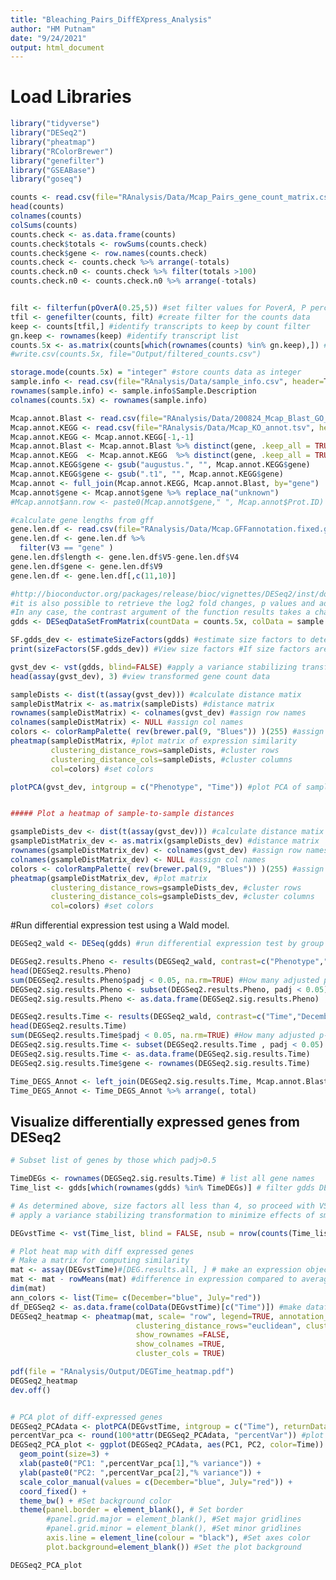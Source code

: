 ```yaml
---
title: "Bleaching_Pairs_DiffEXpress_Analysis"
author: "HM Putnam"
date: "9/24/2021"
output: html_document
---
```


# Load Libraries
```r
library("tidyverse")
library("DESeq2")
library("pheatmap")
library("RColorBrewer")
library("genefilter")
library("GSEABase")
library("goseq")
```

```r
counts <- read.csv(file="RAnalysis/Data/Mcap_Pairs_gene_count_matrix.csv", header=T, sep=",", row.names=1) #Load expression matrix 
head(counts)
colnames(counts)
colSums(counts)
counts.check <- as.data.frame(counts)
counts.check$totals <- rowSums(counts.check)
counts.check$gene <- row.names(counts.check)
counts.check <- counts.check %>% arrange(-totals)
counts.check.n0 <- counts.check %>% filter(totals >100)
counts.check.n0 <- counts.check.n0 %>% arrange(-totals)


filt <- filterfun(pOverA(0.25,5)) #set filter values for PoverA, P percent of the samples have counts over A
tfil <- genefilter(counts, filt) #create filter for the counts data
keep <- counts[tfil,] #identify transcripts to keep by count filter
gn.keep <- rownames(keep) #identify transcript list
counts.5x <- as.matrix(counts[which(rownames(counts) %in% gn.keep),]) #data filtered in PoverA, P percent of the samples have counts over A
#write.csv(counts.5x, file="Output/filtered_counts.csv")

storage.mode(counts.5x) = "integer" #store counts data as integer
sample.info <- read.csv(file="RAnalysis/Data/sample_info.csv", header=T, sep=",") #load sample info
rownames(sample.info) <- sample.info$Sample.Description
colnames(counts.5x) <- rownames(sample.info) 

Mcap.annot.Blast <- read.csv(file="RAnalysis/Data/200824_Mcap_Blast_GO_KO.tsv", header=TRUE, sep="\t", na.strings="") #Load expression matrix f
Mcap.annot.KEGG <- read.csv(file="RAnalysis/Data/Mcap_KO_annot.tsv", header=TRUE, sep="\t", na.strings="") #Load expression matrix f
Mcap.annot.KEGG <- Mcap.annot.KEGG[-1,-1]
Mcap.annot.Blast <- Mcap.annot.Blast %>% distinct(gene, .keep_all = TRUE)
Mcap.annot.KEGG  <- Mcap.annot.KEGG  %>% distinct(gene, .keep_all = TRUE)
Mcap.annot.KEGG$gene <- gsub("augustus.", "", Mcap.annot.KEGG$gene)
Mcap.annot.KEGG$gene <- gsub(".t1", "", Mcap.annot.KEGG$gene)
Mcap.annot <- full_join(Mcap.annot.KEGG, Mcap.annot.Blast, by="gene")
Mcap.annot$gene <- Mcap.annot$gene %>% replace_na("unknown")
#Mcap.annot$ann.row <- paste0(Mcap.annot$gene," ", Mcap.annot$Prot.ID)

#calculate gene lengths from gff
gene.len.df <- read.csv(file="RAnalysis/Data/Mcap.GFFannotation.fixed.gff", header=FALSE, sep="\t")
gene.len.df <- gene.len.df %>%
  filter(V3 == "gene" )
gene.len.df$length <- gene.len.df$V5-gene.len.df$V4
gene.len.df$gene <- gene.len.df$V9
gene.len.df <- gene.len.df[,c(11,10)]

```

```r
#http://bioconductor.org/packages/release/bioc/vignettes/DESeq2/inst/doc/DESeq2.html#the-deseqdataset
#it is also possible to retrieve the log2 fold changes, p values and adjusted p values of variables other than the last one in the design. While in this case, type is not biologically interesting as it indicates differences across sequencing protocol, for other hypothetical designs, such as ~genotype + condition + genotype:condition, we may actually be interested in the difference in baseline expression across genotype, which is not the last variable in the design.
#In any case, the contrast argument of the function results takes a character vector of length three: the name of the variable, the name of the factor level for the numerator of the log2 ratio, and the name of the factor level for the denominator. The contrast argument can also take other forms, as described in the help page for results and below
gdds <- DESeqDataSetFromMatrix(countData = counts.5x, colData = sample.info, design = ~ Phenotype + Time + Phenotype:Time) #create a DESeqDataSet object


```


```r

SF.gdds_dev <- estimateSizeFactors(gdds) #estimate size factors to determine if we can use vst  to transform our data. Size factors should be less than for to use vst
print(sizeFactors(SF.gdds_dev)) #View size factors #If size factors are all less than 4, we can use VST

gvst_dev <- vst(gdds, blind=FALSE) #apply a variance stabilizing transforamtion to minimize effects of small counts and normalize wrt library size
head(assay(gvst_dev), 3) #view transformed gene count data

sampleDists <- dist(t(assay(gvst_dev))) #calculate distance matix
sampleDistMatrix <- as.matrix(sampleDists) #distance matrix
rownames(sampleDistMatrix) <- colnames(gvst_dev) #assign row names
colnames(sampleDistMatrix) <- NULL #assign col names
colors <- colorRampPalette( rev(brewer.pal(9, "Blues")) )(255) #assign colors
pheatmap(sampleDistMatrix, #plot matrix of expression similarity
         clustering_distance_rows=sampleDists, #cluster rows
         clustering_distance_cols=sampleDists, #cluster columns
         col=colors) #set colors

plotPCA(gvst_dev, intgroup = c("Phenotype", "Time")) #plot PCA of samples with all data


##### Plot a heatmap of sample-to-sample distances

gsampleDists_dev <- dist(t(assay(gvst_dev))) #calculate distance matix
gsampleDistMatrix_dev <- as.matrix(gsampleDists_dev) #distance matrix
rownames(gsampleDistMatrix_dev) <- colnames(gvst_dev) #assign row names
colnames(gsampleDistMatrix_dev) <- NULL #assign col names
colors <- colorRampPalette( rev(brewer.pal(9, "Blues")) )(255) #assign colors
pheatmap(gsampleDistMatrix_dev, #plot matrix
         clustering_distance_rows=gsampleDists_dev, #cluster rows
         clustering_distance_cols=gsampleDists_dev, #cluster columns
         col=colors) #set colors
```

#Run differential expression test using a Wald model. 
```r
DEGSeq2_wald <- DESeq(gdds) #run differential expression test by group using the Wald model
```

```r
DEGSeq2.results.Pheno <- results(DEGSeq2_wald, contrast=c("Phenotype","Bleach","NotBleached")) # 
head(DEGSeq2.results.Pheno)
sum(DEGSeq2.results.Pheno$padj < 0.05, na.rm=TRUE) #How many adjusted p-values were less than 0.05?
DEGSeq2.sig.results.Pheno <- subset(DEGSeq2.results.Pheno, padj < 0.05)
DEGSeq2.sig.results.Pheno <- as.data.frame(DEGSeq2.sig.results.Pheno)

DEGSeq2.results.Time <- results(DEGSeq2_wald, contrast=c("Time","December","July")) # 
head(DEGSeq2.results.Time)
sum(DEGSeq2.results.Time$padj < 0.05, na.rm=TRUE) #How many adjusted p-values were less than 0.05?
DEGSeq2.sig.results.Time <- subset(DEGSeq2.results.Time , padj < 0.05)
DEGSeq2.sig.results.Time <- as.data.frame(DEGSeq2.sig.results.Time)
DEGSeq2.sig.results.Time$gene <- rownames(DEGSeq2.sig.results.Time)

Time_DEGS_Annot <- left_join(DEGSeq2.sig.results.Time, Mcap.annot.Blast, by="gene")
Time_DEGS_Annot <- Time_DEGS_Annot %>% arrange(, total)

```



## Visualize differentially expressed genes from DESeq2
```r
# Subset list of genes by those which padj>0.5

TimeDEGs <- rownames(DEGSeq2.sig.results.Time) # list all gene names 
Time_list <- gdds[which(rownames(gdds) %in% TimeDEGs)] # filter gdds DESeq2 object by unique gene names

# As determined above, size factors all less than 4, so proceed with VST
# apply a variance stabilizing transformation to minimize effects of small counts and normalize library size

DEGvstTime <- vst(Time_list, blind = FALSE, nsub = nrow(counts(Time_list)))

# Plot heat map with diff expressed genes
# Make a matrix for computing similarity
mat <- assay(DEGvstTime)#[DEG.results.all, ] # make an expression object
mat <- mat - rowMeans(mat) #difference in expression compared to average across all samples
dim(mat)
ann_colors <- list(Time= c(December="blue", July="red"))
df_DEGSeq2 <- as.data.frame(colData(DEGvstTime)[c("Time")]) #make dataframe for column naming and associated treatment
DEGSeq2_heatmap <- pheatmap(mat, scale= "row", legend=TRUE, annotation_legend=TRUE, annotation_col=df_DEGSeq2, annotation_colors = ann_colors,
                            clustering_distance_rows="euclidean", clustering_method = "average",
                            show_rownames =FALSE,
                            show_colnames =TRUE,
                            cluster_cols = TRUE)

pdf(file = "RAnalysis/Output/DEGTime_heatmap.pdf")
DEGSeq2_heatmap
dev.off()


# PCA plot of diff-expressed genes 
DEGSeq2_PCAdata <- plotPCA(DEGvstTime, intgroup = c("Time"), returnData=TRUE)
percentVar_pca <- round(100*attr(DEGSeq2_PCAdata, "percentVar")) #plot PCA of samples with all data
DEGSeq2_PCA_plot <- ggplot(DEGSeq2_PCAdata, aes(PC1, PC2, color=Time)) +
  geom_point(size=3) +
  xlab(paste0("PC1: ",percentVar_pca[1],"% variance")) +
  ylab(paste0("PC2: ",percentVar_pca[2],"% variance")) +
  scale_color_manual(values = c(December="blue", July="red")) +
  coord_fixed() +
  theme_bw() + #Set background color
  theme(panel.border = element_blank(), # Set border
        #panel.grid.major = element_blank(), #Set major gridlines
        #panel.grid.minor = element_blank(), #Set minor gridlines
        axis.line = element_line(colour = "black"), #Set axes color
        plot.background=element_blank()) #Set the plot background

DEGSeq2_PCA_plot
```